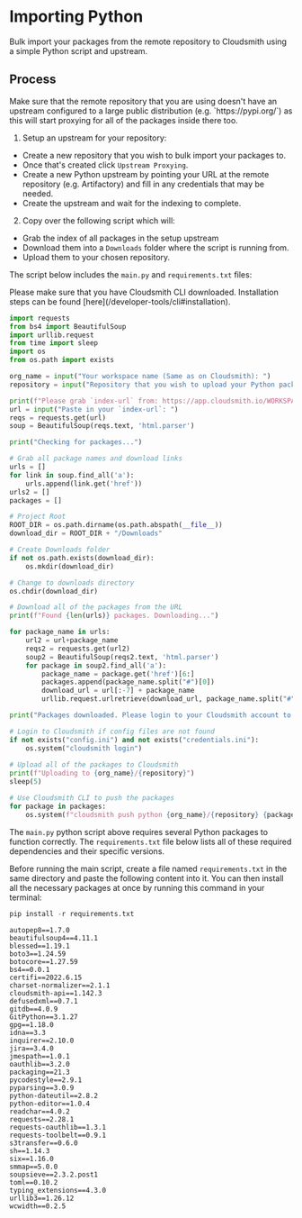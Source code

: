 
# Importing Python

Bulk import your packages from the remote repository to Cloudsmith using a simple Python script and upstream.

## Process

<Note variant="warning" headline="Remote Repository">
Make sure that the remote repository that you are using doesn't have an upstream configured to a large public distribution (e.g. `https://pypi.org/`) as this will start proxying for all of the packages inside there too.
</Note>

1. Setup an upstream for your repository:

- Create a new repository that you wish to bulk import your packages to. 
- Once that's created click `Upstream Proxying`.
- Create a new Python upstream by pointing your URL at the remote repository (e.g. Artifactory) and fill in any credentials that may be needed.
- Create the upstream and wait for the indexing to complete.

2. Copy over the following script which will:

- Grab the index of all packages in the setup upstream
- Download them into a `Downloads` folder where the script is running from.
- Upload them to your chosen repository.

The script below includes the `main.py` and `requirements.txt` files:

<Note variant="note" headline="Intalling the CLI">
Please make sure that you have Cloudsmith CLI downloaded. Installation steps can be found [here](/developer-tools/cli#installation).
</Note>

```python main.py
import requests
from bs4 import BeautifulSoup
import urllib.request
from time import sleep
import os
from os.path import exists

org_name = input("Your workspace name (Same as on Cloudsmith): ")
repository = input("Repository that you wish to upload your Python packages to: ")

print(f"Please grab `index-url` from: https://app.cloudsmith.io/WORKSPACE/REPOSITORY/setup/#formats-python")
url = input("Paste in your `index-url`: ")
reqs = requests.get(url)
soup = BeautifulSoup(reqs.text, 'html.parser')

print("Checking for packages...")

# Grab all package names and download links
urls = []
for link in soup.find_all('a'):
    urls.append(link.get('href'))
urls2 = []
packages = []

# Project Root
ROOT_DIR = os.path.dirname(os.path.abspath(__file__))
download_dir = ROOT_DIR + "/Downloads"

# Create Downloads folder
if not os.path.exists(download_dir):
    os.mkdir(download_dir)

# Change to downloads directory
os.chdir(download_dir)

# Download all of the packages from the URL
print(f"Found {len(urls)} packages. Downloading...")

for package_name in urls:
    url2 = url+package_name
    reqs2 = requests.get(url2)
    soup2 = BeautifulSoup(reqs2.text, 'html.parser')
    for package in soup2.find_all('a'):
        package_name = package.get('href')[6:]
        packages.append(package_name.split("#")[0])
        download_url = url[:-7] + package_name
        urllib.request.urlretrieve(download_url, package_name.split("#")[0])

print("Packages downloaded. Please login to your Cloudsmith account to upload the packages.")

# Login to Cloudsmith if config files are not found
if not exists("config.ini") and not exists("credentials.ini"):
    os.system("cloudsmith login")
    
# Upload all of the packages to Cloudsmith
print(f"Uploading to {org_name}/{repository}")
sleep(5)

# Use Cloudsmith CLI to push the packages
for package in packages:
    os.system(f"cloudsmith push python {org_name}/{repository} {package} --no-wait-for-sync")
```

The `main.py` python script above requires several Python packages to function correctly. The `requirements.txt` file below lists all of these required dependencies and their specific versions.

Before running the main script, create a file named `requirements.txt` in the same directory and paste the following content into it. You can then install all the necessary packages at once by running this command in your terminal:

```python
pip install -r requirements.txt
```

```text requirements.txt
autopep8==1.7.0
beautifulsoup4==4.11.1
blessed==1.19.1
boto3==1.24.59
botocore==1.27.59
bs4==0.0.1
certifi==2022.6.15
charset-normalizer==2.1.1
cloudsmith-api==1.142.3
defusedxml==0.7.1
gitdb==4.0.9
GitPython==3.1.27
gpg==1.18.0
idna==3.3
inquirer==2.10.0
jira==3.4.0
jmespath==1.0.1
oauthlib==3.2.0
packaging==21.3
pycodestyle==2.9.1
pyparsing==3.0.9
python-dateutil==2.8.2
python-editor==1.0.4
readchar==4.0.2
requests==2.28.1
requests-oauthlib==1.3.1
requests-toolbelt==0.9.1
s3transfer==0.6.0
sh==1.14.3
six==1.16.0
smmap==5.0.0
soupsieve==2.3.2.post1
toml==0.10.2
typing_extensions==4.3.0
urllib3==1.26.12
wcwidth==0.2.5
```
